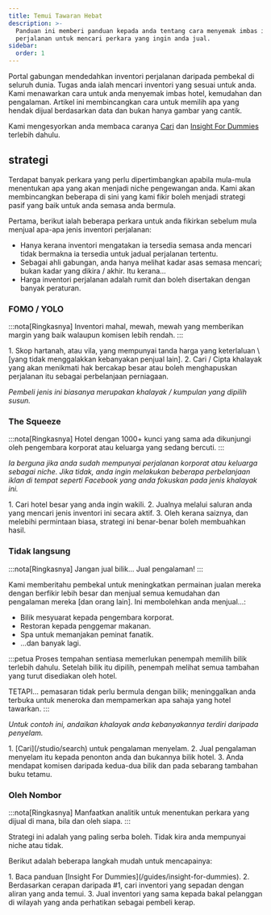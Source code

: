 ```yaml
---
title: Temui Tawaran Hebat
description: >-
  Panduan ini memberi panduan kepada anda tentang cara menyemak imbas inventori
  perjalanan untuk mencari perkara yang ingin anda jual.
sidebar:
  order: 1
---
```


Portal gabungan mendedahkan inventori perjalanan daripada pembekal di seluruh dunia. Tugas anda ialah mencari inventori yang sesuai untuk anda. Kami menawarkan cara untuk anda menyemak imbas hotel, kemudahan dan pengalaman. Artikel ini membincangkan cara untuk memilih apa yang hendak dijual berdasarkan data dan bukan hanya gambar yang cantik.

Kami mengesyorkan anda membaca caranya [Cari](/studio/search) dan [Insight For Dummies](/guides/insight-for-dummies) terlebih dahulu.

## strategi

Terdapat banyak perkara yang perlu dipertimbangkan apabila mula-mula menentukan apa yang akan menjadi niche pengewangan anda. Kami akan membincangkan beberapa di sini yang kami fikir boleh menjadi strategi pasif yang baik untuk anda semasa anda bermula.

Pertama, berikut ialah beberapa perkara untuk anda fikirkan sebelum mula menjual apa-apa jenis inventori perjalanan:

* Hanya kerana inventori mengatakan ia tersedia semasa anda mencari tidak bermakna ia tersedia untuk jadual perjalanan tertentu.
* Sebagai ahli gabungan, anda hanya melihat kadar asas semasa mencari; bukan kadar yang dikira / akhir. Itu kerana...
* Harga inventori perjalanan adalah rumit dan boleh disertakan dengan banyak peraturan.

### FOMO / YOLO

:::nota\[Ringkasnya]
Inventori mahal, mewah, mewah yang memberikan margin yang baik walaupun komisen lebih rendah.
:::

<Steps>
  1. Skop hartanah, atau vila, yang mempunyai tanda harga yang keterlaluan \[yang tidak menggalakkan kebanyakan penjual lain].
  2. Cari / Cipta khalayak yang akan menikmati hak bercakap besar atau boleh menghapuskan perjalanan itu sebagai perbelanjaan perniagaan.
</Steps>


*Pembeli jenis ini biasanya merupakan khalayak / kumpulan yang dipilih susun.*

### The Squeeze

:::nota\[Ringkasnya]
Hotel dengan 1000+ kunci yang sama ada dikunjungi oleh pengembara korporat atau keluarga yang sedang bercuti.
:::

*Ia berguna jika anda sudah mempunyai perjalanan korporat atau keluarga sebagai niche. Jika tidak, anda ingin melakukan beberapa perbelanjaan iklan di tempat seperti Facebook yang anda fokuskan pada jenis khalayak ini.*

<Steps>
  1. Cari hotel besar yang anda ingin wakili.
  2. Jualnya melalui saluran anda yang mencari jenis inventori ini secara aktif.
  3. Oleh kerana saiznya, dan melebihi permintaan biasa, strategi ini benar-benar boleh membuahkan hasil.
</Steps>


### Tidak langsung

:::nota\[Ringkasnya]
Jangan jual bilik... Jual pengalaman!
:::

Kami memberitahu pembekal untuk meningkatkan permainan jualan mereka dengan berfikir lebih besar dan menjual semua kemudahan dan pengalaman mereka \[dan orang lain]. Ini membolehkan anda menjual...:

* Bilik mesyuarat kepada pengembara korporat.
* Restoran kepada penggemar makanan.
* Spa untuk memanjakan peminat fanatik.
* ...dan banyak lagi.

:::petua
Proses tempahan sentiasa memerlukan penempah memilih bilik terlebih dahulu. Setelah bilik itu dipilih, penempah melihat semua tambahan yang turut disediakan oleh hotel.

TETAPI... pemasaran tidak perlu bermula dengan bilik; meninggalkan anda terbuka untuk meneroka dan mempamerkan apa sahaja yang hotel tawarkan.
:::

*Untuk contoh ini, andaikan khalayak anda kebanyakannya terdiri daripada penyelam.*

<Steps>
  1. [Cari](/studio/search) untuk pengalaman menyelam.
  2. Jual pengalaman menyelam itu kepada penonton anda dan bukannya bilik hotel.
  3. Anda mendapat komisen daripada kedua-dua bilik dan pada sebarang tambahan buku tetamu.
</Steps>


### Oleh Nombor

:::nota\[Ringkasnya]
Manfaatkan analitik untuk menentukan perkara yang dijual di mana, bila dan oleh siapa.
:::

Strategi ini adalah yang paling serba boleh. Tidak kira anda mempunyai niche atau tidak.

Berikut adalah beberapa langkah mudah untuk mencapainya:

<Steps>
  1. Baca panduan [Insight For Dummies](/guides/insight-for-dummies).
  2. Berdasarkan cerapan daripada #1, cari inventori yang sepadan dengan aliran yang anda temui.
  3. Jual inventori yang sama kepada bakal pelanggan di wilayah yang anda perhatikan sebagai pembeli kerap.
</Steps>

